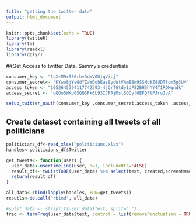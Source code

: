 ```yaml
---
title: "getting the twitter data"
output: html_document
---
```


```r
knitr::opts_chunk$set(echo = TRUE)
library(twitteR)
library(tm)
library(readxl)
library(dplyr)
```

##Get Access to twitter Data, Sammy's credentials

```r

consumer_key <- "1qXzM9r586rhvDqWV0UjqViLj"
consumer_secret<- "KYwo8jYsGdYZaWDobEas8yoWtVAmBBm9SSMcHZ4UDTfcm5g3UM"
access_token <- "1052645394117742593-4jQrTGtdy1dPS2BH5hYY4TIRQMgndk"
access_secret <- "qQOo5WKp0SQQ3Fk6L93ICFAjMstSOOyf0EFDFUPJruJvA"

setup_twitter_oauth(consumer_key ,consumer_secret,access_token ,access_secret)
```

## Create dataset containing all tweets of all politicians

```r

politicians_df<-read_xlsx("politicians.xlsx")
handles<-politicians_df$Twitter

get_tweets<- function(user) {
  user_data<-userTimeline(user, n=1, includeRts=FALSE)
  result_df<- twListToDF(user_data) %>% select(text, created,screenName)
  return(result_df)
}

all_data<-rbind(lapply(handles, FUN=get_tweets))
resutls<-do.call("rbind", all_data)

```


```r
#split_data <- strsplit(user_data$text, split=" ")
freq <- termFreq(user_data$text, control = list(removePunctuation = TRUE, tolower = TRUE, stopwords = TRUE))

```


